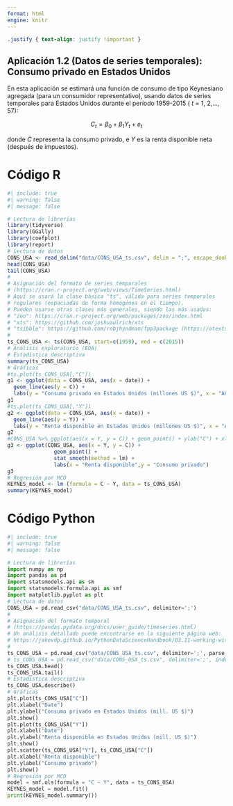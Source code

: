 ```yaml
---
format: html
engine: knitr
---
```


```css
.justify { text-align: justify !important }
```

::: justify
# Aplicación 1.2 (Datos de series temporales): Consumo privado en Estados Unidos {.unnumbered}

En esta aplicación se estimará una función de consumo de tipo Keynesiano agregada (para un consumidor representativo), usando datos de series temporales para Estados Unidos durante el período 1959-2015 ( *t* = 1, 2,..., 57):

$$C_{t} = \beta_0 + \beta_1  Y_{t} + e_{t}$$

donde *C* representa la consumo privado, e *Y* es la renta disponible neta (después de impuestos).
:::

# Código R {.unnumbered}

```r
#| include: true
#| warning: false
#| message: false

# Lectura de librerías
library(tidyverse)
library(GGally)
library(coefplot)
library(report)
# Lectura de datos
CONS_USA <- read_delim("data/CONS_USA_ts.csv", delim = ";", escape_double = FALSE, trim_ws = TRUE)
head(CONS_USA)
tail(CONS_USA)
#
# Asignación del formato de series temporales
# (https://cran.r-project.org/web/views/TimeSeries.html)
# Aquí se usará la clase básica "ts", válida para series temporales 
# regulares (espaciadas de forma homogénea en el tiempo).
# Pueden usarse otras clases más generales, siendo las más usadas:
# "zoo": https://cran.r-project.org/web/packages/zoo/index.html 
# "xts": https://github.com/joshuaulrich/xts
# "tsibble": https://github.com/robjhyndman/fpp3package (https://otexts.com/fpp3/)
#
ts_CONS_USA <- ts(CONS_USA, start=c(1959), end = c(2015))
# Análisis exploratorio (EDA)
# Estadística descriptiva
summary(ts_CONS_USA)
# Gráficas
#ts.plot(ts_CONS_USA[,"C"])
g1 <- ggplot(data = CONS_USA, aes(x = date)) +
  geom_line(aes(y = C)) +
  labs(y = "Consumo privado en Estados Unidos (millones US $)", x = "Año")
g1
#ts.plot(ts_CONS_USA[,"Y"])
g2 <- ggplot(data = CONS_USA, aes(x = date)) +
  geom_line(aes(y = Y)) +
  labs(y = "Renta disponible en Estados Unidos (millones US $)", x = "Año")
g2
#CONS_USA %>% ggplot(aes(x = Y, y = C)) + geom_point() + ylab("C") + xlab("Y")
g3 <- ggplot(CONS_USA, aes(x = Y, y = C)) + 
               geom_point() +  
               stat_smooth(method = lm) +  
               labs(x = "Renta disponible",y = "Consumo privado")
g3
# Regresión por MCO
KEYNES_model <- lm (formula = C ~ Y, data = ts_CONS_USA)
summary(KEYNES_model)
```

# Código Python {.unnumbered}

```python
#| include: true
#| warning: false
#| message: false

# Lectura de librerías
import numpy as np
import pandas as pd
import statsmodels.api as sm
import statsmodels.formula.api as smf
import matplotlib.pyplot as plt
# Lectura de datos 
CONS_USA = pd.read_csv("data/CONS_USA_ts.csv", delimiter=';')
#
# Asignación del formato temporal 
# (https://pandas.pydata.org/docs/user_guide/timeseries.html)
# Un análisis detallado puede encontrarse en la siguiente página web:
# https://jakevdp.github.io/PythonDataScienceHandbook/03.11-working-with-time-series.html
#
ts_CONS_USA = pd.read_csv("data/CONS_USA_ts.csv", delimiter=';', parse_dates=['date'], index_col='date')
# ts_CONS_USA = pd.read_csv("data/CONS_USA_ts.csv", delimiter=';', index_col=0)
ts_CONS_USA.head()
ts_CONS_USA.tail()
# Estadística descriptiva
ts_CONS_USA.describe()
# Gráficas
plt.plot(ts_CONS_USA["C"])
plt.xlabel("Date")
plt.ylabel("Consumo privado en Estados Unidos (mill. US $)")
plt.show()
plt.plot(ts_CONS_USA["Y"])
plt.xlabel("Date")
plt.ylabel("Renta disponible en Estados Unidos (mill. US $)")
plt.show()
plt.scatter(ts_CONS_USA["Y"], ts_CONS_USA["C"])
plt.xlabel("Renta disponible")
plt.ylabel("Consumo privado")
plt.show()
# Regresión por MCO
model = smf.ols(formula = "C ~ Y", data = ts_CONS_USA)
KEYNES_model = model.fit()
print(KEYNES_model.summary())
```
